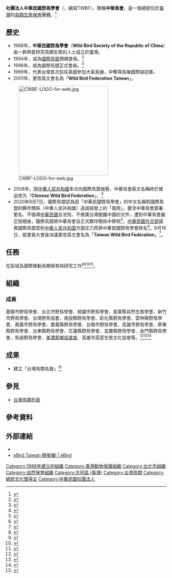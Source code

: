 {{Infobox Company
| company_name = 中華民國野鳥學會<br/><small>Taiwan Wild Bird Federation</small>
| logo = 
| type = 社團法人
| foundation = 1988年
| location = {{ROC}}[[台北市|台北市]][[大同區_(臺灣)|大同區]]塔城街50巷3號2樓
| key_people = 理事長：方偉宏
| industry = [[生態保育|生態保育]]
| products = 
| revenue = 
| operating_income = 
| net_income = 
| num_employees = 
| parent = 
| subsid = 
| homepage = {{URL|http://www.bird.org.tw/}}
}}
'''社團法人中華民國野鳥學會'''（{{lang-en|Taiwan Wild Bird Federation}}，縮寫TWBF），簡稱'''中華鳥會'''，是一個總部位於[[臺灣|臺灣]]的[[鳥類|鳥類]][[生態保育|生態保育]]團體。<ref>{{Cite web|url=http://www.birdlife.org/asia/partners/taiwan-china-chinese-wild-bird-federation-cwbf|title=Taiwan (China) - Chinese Wild Bird Federation (CWBF)|accessdate=2017-02-11|author=|date=|last=International|first=BirdLife|work=www.birdlife.org|publisher=|language=en-us|archive-date=2017-07-12|archive-url=https://web.archive.org/web/20170712070744/http://www.birdlife.org/asia/partners/taiwan-china-chinese-wild-bird-federation-cwbf|dead-url=no}}</ref>

== 歷史 ==
*1988年，'''中華民國野鳥學會'''（'''Wild Bird Society of the Republic of China'''）由一群熱愛研究鳥類生態的人士成立於臺灣。
*1994年，成為[[國際鳥盟|國際鳥盟]]預備會員。<ref>{{Cite book|author=<!--Staff writer(s); no by-line.-->|title=台灣重要野鳥棲地手冊 第二版|date=2015-03|isbn=978-986-04-4342-4|language=zh-tw}}</ref>
*1996年，成為國際鳥盟正式會員。<ref>{{Cite web|url=https://www.bird.org.tw/about/81|title=本會宗旨|accessdate=2020-09-21|publisher=中華民國野鳥學會|language=zh-tw|archive-date=2020-10-07|archive-url=https://web.archive.org/web/20201007011237/https://www.bird.org.tw/about/81|dead-url=no}}</ref>
*1999年，代表台灣首次前往英國參加大英鳥展，中奪得鳥展國際組冠軍。
*2001年，更改英文會名為「'''Wild Bird Federation Taiwan'''」。
[[File:CWBF-LOGO-for-web.jpg|280px]]
*2008年，因[[中華人民共和國|中華人民共和國]]多次向國際鳥盟施壓，中華鳥會英文名稱終於被迫改为「'''Chinese Wild Bird Federation'''」。<ref>{{cite news |author1=鄭旭凱 |title=台灣鳥會 被迫改回「中華」 |url=https://news.ltn.com.tw/news/focus/paper/239376 |accessdate=2020-09-15 |work=自由時報 |date=2008-09-01 |archive-date=2020-09-20 |archive-url=https://web.archive.org/web/20200920212632/https://news.ltn.com.tw/news/focus/paper/239376 |dead-url=no }}</ref>
*2020年9月7日，國際鳥盟認為因「中華民國野鳥學會」的中文名稱對國際鳥盟的夥伴關係（中華人民共和國）造成經營上的「風險」，要求中華鳥會簽署更名、不倡導[[中華民國|中華民國]]合法性、不推廣台灣脫離中國的文件，遭到中華鳥會嚴正拒絕後，國際鳥盟將中華鳥會自正式夥伴關係中移除<ref>{{Cite web|title=中華鳥會拒簽政治表態文件 遭國際鳥盟除名|url=https://www.cna.com.tw/news/firstnews/202009150214.aspx|accessdate=2020-09-15|editor=張芷瑄|author=楊淑閔|date=2020-09-15|format=|publisher=中央通訊社|language=zh-hant|archive-date=2020-09-29|archive-url=https://web.archive.org/web/20200929040616/https://www.cna.com.tw/news/firstnews/202009150214.aspx|dead-url=no}}</ref>，[[中華民國外交部|中華民國外交部]]譴責國際鳥盟受到[[中華人民共和国|中華人民共和国]]方面压力而將中華民國野鳥學會除名<ref>{{Cite web|title=中華鳥會遭國際鳥盟除名 外交部譴責中國打壓|url=https://www.cna.com.tw/news/aipl/202009150342.aspx|accessdate=2020-09-15|editor=謝佳珍|author=游凱翔|date=2020-09-15|format=|publisher=中央通訊社|language=zh-hant|archive-date=2020-09-29|archive-url=https://web.archive.org/web/20200929052040/https://www.cna.com.tw/news/aipl/202009150342.aspx|dead-url=no}}</ref>。9月19日，經會員大會後決議更改英文會名為「'''Taiwan Wild Bird Federation'''」<ref>{{cite press release |title=Statement on Taiwan Wild Bird Federation Name Change and Clarifications on Removal from BirdLife International |publisher=中華民國野鳥學會 |date=2020-09-24 |url=https://www.bird.org.tw/news/602 |accessdate=2020-10-05 |language=zh-hant |archive-date=2020-10-28 |archive-url=https://web.archive.org/web/20201028141405/https://www.bird.org.tw/news/602 |dead-url=no }}</ref>。

== 任務 ==
在區域及國際推動鳥類保育與研究工作<ref>{{Cite news|url=http://www.bird.org.tw/index.php/about/mission|title=宗旨與任務|last=Administrator|newspaper=N-System Joomla! Extensions|accessdate=2017-02-11|language=zh-tw|archive-url=https://web.archive.org/web/20170324103138/http://www.bird.org.tw/index.php/about/mission|archive-date=2017-03-24|dead-url=yes}}</ref><ref>{{Cite news|url=http://www.appledaily.com.tw/realtimenews/article/new/20160504/853116/|title=為黑琵請命　中華鳥會：盼停止茄萣1-4道路開發案|last=|first=|date=2016-05-04|work=|newspaper=蘋果日報|accessdate=2017-02-12|language=zh-TW|archive-date=2017-02-13|archive-url=https://web.archive.org/web/20170213001059/http://www.appledaily.com.tw/realtimenews/article/new/20160504/853116/|dead-url=no}}</ref><ref>{{Cite web |url=https://udn.com/news/story/7470/2274105 |title=蜥蜴遇襲斷尾求生 賞鳥人揭謎底 |accessdate=2017-02-12 |author= |date=2017-02-12 |publisher= |deadurl=no |archiveurl=https://web.archive.org/web/20170212044506/https://udn.com/news/story/7470/2274105 |archivedate=2017-02-12 }}</ref><ref>{{Cite news|url=http://www.tanews.org.tw/info/9516|title=為拍鳥照毀生態 鳥會籲停止惡行|newspaper=台灣動物新聞網|accessdate=2017-02-12|language=zh-hant|archive-date=2019-09-21|archive-url=https://web.archive.org/web/20190921071623/http://www.tanews.org.tw/info/9516|dead-url=no}}</ref>。

== 組織 ==
=== 成員 ===
基隆市野鳥學會、台北市野鳥學會、桃園市野鳥學會、苗栗縣自然生態學會、新竹市野鳥學會、台灣野鳥協會、南投縣野鳥學會、彰化縣野鳥學會、雲林縣野鳥學會、嘉義市野鳥學會、嘉義縣野鳥學會、台南市野鳥學會、高雄市野鳥學會、屏東縣野鳥學會、台東縣野鳥學會、花蓮縣野鳥學會、宜蘭縣野鳥學會、金門縣野鳥學會、馬祖野鳥學會、[[美濃愛鄉協進會|美濃愛鄉協進會]]、高雄市茄萣生態文化協會等。<ref name=":0">{{Cite news|url=http://www.bird.org.tw/index.php/about/organization|title=組織|last=Administrator|newspaper=N-System Joomla! Extensions|accessdate=2017-02-11|language=zh-tw|archive-date=2020-05-03|archive-url=https://web.archive.org/web/20200503122215/http://www.bird.org.tw/index.php/about/organization|dead-url=no}}</ref><ref>{{Cite web|url=https://video.udn.com/news/445335|title=黑面琵鷺普查數量 2060隻創歷史新高|accessdate=2017-02-12|author=|date=|last=聯合影音|work=聯合影音|publisher=|language=zh-TW|archive-date=2019-05-12|archive-url=https://web.archive.org/web/20190512033839/https://video.udn.com/news/445335|dead-url=no}}</ref><ref>{{Cite news|url=http://www.tanews.org.tw/info/9891|title=2016黑琵訪台數 2060隻創新高|newspaper=台灣動物新聞網|accessdate=2017-02-12|language=zh-hant|archive-date=2019-05-13|archive-url=https://web.archive.org/web/20190513115924/http://www.tanews.org.tw/info/9891|dead-url=no}}</ref>

== 成果 ==
* 建立「台灣鳥類名錄」<ref>{{Cite news|url=http://www.bird.org.tw/index.php/works/lists|title=台灣鳥類名錄 The Checklist of Birds of Taiwan|last=Administrator|newspaper=N-System Joomla! Extensions|accessdate=2017-02-12|language=zh-tw|archive-date=2020-05-20|archive-url=https://web.archive.org/web/20200520032440/http://www.bird.org.tw/index.php/works/lists|dead-url=no}}</ref>

== 參見 ==
* [[台灣鳥類列表|台灣鳥類列表]]

== 參考資料 ==
{{Reflist|2}}

== 外部連結 ==
* {{Official_website|http://www.bird.org.tw/}}
* [https://ebird.org/taiwan/news/ebird-taiwan-開張囉 eBird Taiwan 開張囉! | eBird] {{Wayback|url=https://ebird.org/taiwan/news/ebird-taiwan-%E9%96%8B%E5%BC%B5%E5%9B%89 |date=20201008164418 }}

[[Category:1988年建立的組織|Category:1988年建立的組織]]
[[Category:臺灣動物保護組織|Category:臺灣動物保護組織]]
[[Category:台北市組織|Category:台北市組織]]
[[Category:自然保育組織|Category:自然保育組織]]
[[Category:大同區_(臺灣)|Category:大同區 (臺灣)]]
[[Category:台灣鳥類|Category:台灣鳥類]]
[[Category:總統文化獎得主|Category:總統文化獎得主]]
[[Category:中華民國社團法人|Category:中華民國社團法人]]